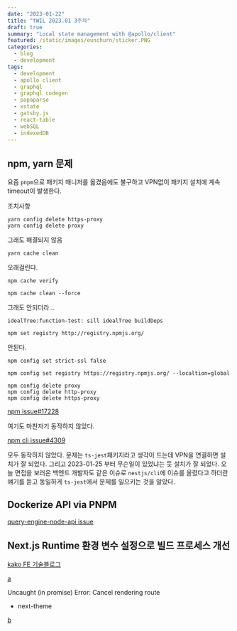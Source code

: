 ```yaml
---
date: "2023-01-22"
title: "tWIL 2023.01 3주차"
draft: true
summary: "Local state management with @apollo/client"
featured: /static/images/eunchurn/sticker.PNG
categories:
  - blog
  - development
tags:
  - development
  - apollo client
  - graphql
  - graphql codegen
  - papaparse
  - xstate
  - gatsby.js
  - react-table
  - webSQL
  - indexedDB
---
```


## npm, yarn 문제

요즘 `pnpm`으로 패키지 매니저를 옮겼음에도 불구하고 VPN없이 패키지 설치에 계속 timeout이 발생한다.

조치사항

```
yarn config delete https-proxy
yarn config delete proxy
```

그래도 해결되지 않음

```
yarn cache clean
```

오래걸린다.

```
npm cache verify
```

```
npm cache clean --force
```

그래도 안되더라...

`idealTree:function-test: sill idealTree buildDeps`

```
npm set registry http://registry.npmjs.org/
```

안된다.

```
npm config set strict-ssl false
```

```
npm config set registry https://registry.npmjs.org/ --localtion=global
```

```
npm config delete proxy
npm config delete http-proxy
npm config delete https-proxy
```

[npm issue#17228](https://github.com/npm/npm/issues/17228#issuecomment-333857122)

여기도 마찬자기 동작하지 않았다.

[npm cli issue#4309](https://github.com/npm/cli/issues/4309#issuecomment-1062201447)

모두 동작하지 않았다. 문제는 `ts-jest`패키지라고 생각이 드는데 VPN을 연결하면 설치가 잘 되었다. 그리고 2023-01-25 부터 무슨일이 있었냐는 듯 설치가 잘 되었다. 오늘 면접을 보러온 백엔드 개발자도 같은 이슈로 `nestjs/cli`에 이슈를 올렸다고 하더란 얘기를 듣고 동일하게 `ts-jest`에서 문제를 일으키는 것을 알았다.

## Dockerize API via PNPM

[query-engine-node-api issue](https://github.com/prisma/prisma/issues/13717#issuecomment-1216991082)

## Next.js Runtime 환경 변수 설정으로 빌드 프로세스 개선

[kako FE 기술블로그](https://fe-developers.kakaoent.com/2022/220505-runtime-environment/)

[a](https://stackoverflow.com/questions/63347780/nextjs-assetprefix-and-basepath-prefix-not-taking-effect)

Uncaught (in promise) Error: Cancel rendering route

- next-theme

[b](https://github.com/pacocoursey/next-themes/issues/161#issuecomment-1399412698)
